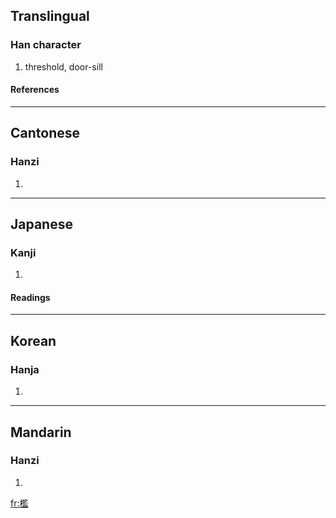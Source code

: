 {{see|槛}}

==Translingual==
===Han character===
{{Han char|rn=75|rad=木|as=14|sn=18|four=4891<sub>7</sub>|canj=木尸戈廿 (DSIT), 木尸一廿 (DSMT)}}
# threshold, door-sill
====References====
{{Han ref|kx=0558.470|dkj=15745|dj=0948.160|hdz=21307.140|uh=6ABB|ud=27323|bh=C265|bd=49765}}

----
==Cantonese==
===Hanzi===
{{yue-hanzi|jyut=|y=haam5, laam6}}
# {{defn|Cantonese}}

----
==Japanese==
===Kanji===
{{ja-kanji|grade=|rs=木14}}
# {{defn|Japanese}} 
====Readings====
{{ja-readings|on=[[かん]] (kan)|kun=[[おり]] (ori), [[てすり]] (tesuri), [[いたがこい]] (ita-gakoi), [[おばしま]] (obashima)}}

----
==Korean==
===Hanja===
{{ko-hanja|hangeul=함|eumhun=|rv=ham|mr=ham|y=ham}}
# {{defn|Korean}}

----
==Mandarin==
===Hanzi===
{{cmn-hanzi|sim=槛|pin=[[jiàn]] ([[jian4]])|wg=chien<sup>4</sup>}}
# {{defn|Mandarin}}

[[fr:檻]]